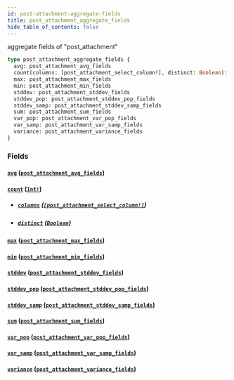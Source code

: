 ```yaml
---
id: post-attachment-aggregate-fields
title: post_attachment_aggregate_fields
hide_table_of_contents: false
---
```


aggregate fields of "post_attachment"

```graphql
type post_attachment_aggregate_fields {
  avg: post_attachment_avg_fields
  count(columns: [post_attachment_select_column!], distinct: Boolean): Int!
  max: post_attachment_max_fields
  min: post_attachment_min_fields
  stddev: post_attachment_stddev_fields
  stddev_pop: post_attachment_stddev_pop_fields
  stddev_samp: post_attachment_stddev_samp_fields
  sum: post_attachment_sum_fields
  var_pop: post_attachment_var_pop_fields
  var_samp: post_attachment_var_samp_fields
  variance: post_attachment_variance_fields
}
```

### Fields

#### [`avg`](#) ([`post_attachment_avg_fields`](../objects/post-attachment-avg-fields))

#### [`count`](#) ([`Int!`](../scalars/int))

- ##### [`columns`](#) ([`[post_attachment_select_column!]`](../enums/post-attachment-select-column))

- ##### [`distinct`](#) ([`Boolean`](../scalars/boolean))

#### [`max`](#) ([`post_attachment_max_fields`](../objects/post-attachment-max-fields))

#### [`min`](#) ([`post_attachment_min_fields`](../objects/post-attachment-min-fields))

#### [`stddev`](#) ([`post_attachment_stddev_fields`](../objects/post-attachment-stddev-fields))

#### [`stddev_pop`](#) ([`post_attachment_stddev_pop_fields`](../objects/post-attachment-stddev-pop-fields))

#### [`stddev_samp`](#) ([`post_attachment_stddev_samp_fields`](../objects/post-attachment-stddev-samp-fields))

#### [`sum`](#) ([`post_attachment_sum_fields`](../objects/post-attachment-sum-fields))

#### [`var_pop`](#) ([`post_attachment_var_pop_fields`](../objects/post-attachment-var-pop-fields))

#### [`var_samp`](#) ([`post_attachment_var_samp_fields`](../objects/post-attachment-var-samp-fields))

#### [`variance`](#) ([`post_attachment_variance_fields`](../objects/post-attachment-variance-fields))
